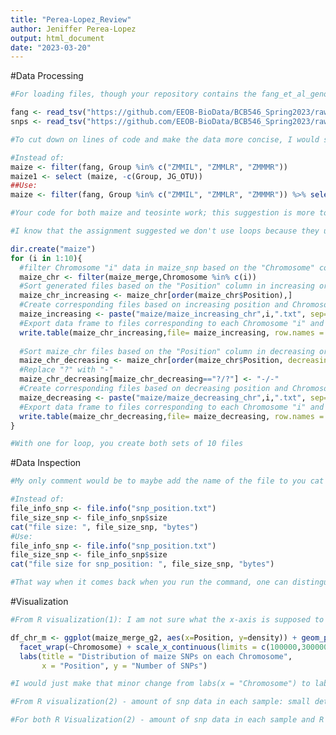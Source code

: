```yaml
---
title: "Perea-Lopez_Review"
author: Jeniffer Perea-Lopez
output: html_document
date: "2023-03-20"
---
```


#Data Processing
```r
#For loading files, though your repository contains the fang_et_al_genotypes.txt and snp_position.txt files, I believe we were advised to pull straight from Github and not from a local drive

fang <- read_tsv("https://github.com/EEOB-BioData/BCB546_Spring2023/raw/main/assignments/UNIX_Assignment/fang_et_al_genotypes.txt")
snps <- read_tsv("https://github.com/EEOB-BioData/BCB546_Spring2023/raw/main/assignments/UNIX_Assignment/snp_position.txt")

#To cut down on lines of code and make the data more concise, I would suggest implementing "%>%"; For example: 

#Instead of:
maize <- filter(fang, Group %in% c("ZMMIL", "ZMMLR", "ZMMMR")) 
maize1 <- select (maize, -c(Group, JG_OTU))
##Use: 
maize <- filter(fang, Group %in% c("ZMMIL", "ZMMLR", "ZMMMR")) %>% select (-c(Group, JG_OTU))

#Your code for both maize and teosinte work; this suggestion is more to cut down on the amount of dataframes generated

#I know that the assignment suggested we don't use loops because they usually take alot of time; but, if you did want to use one to create your files, then I would suggest the following, so you don't have to write a line of code for each chromosome (I didn't have an issue and I don't think it took that long):

dir.create("maize")
for (i in 1:10){
  #filter Chromosome "i" data in maize_snp based on the "Chromosome" column
  maize_chr <- filter(maize_merge,Chromosome %in% c(i))
  #Sort generated files based on the "Position" column in increasing order
  maize_chr_increasing <- maize_chr[order(maize_chr$Position),]
  #Create corresponding files based on increasing position and Chromosome "i"
  maize_increasing <- paste("maize/maize_increasing_chr",i,".txt", sep="")
  #Export data frame to files corresponding to each Chromosome "i" and based on increasing position values
  write.table(maize_chr_increasing,file= maize_increasing, row.names = FALSE, sep = "\t", col.names = TRUE)
  
  #Sort maize_chr files based on the "Position" column in decreasing order
  maize_chr_decreasing <- maize_chr[order(maize_chr$Position, decreasing = TRUE),]
  #Replace "?" with "-"
  maize_chr_decreasing[maize_chr_decreasing=="?/?"] <- "-/-"
  #Create corresponding files based on decreasing position and Chromosome "i"
  maize_decreasing <- paste("maize/maize_decreasing_chr",i,".txt", sep="")
  #Export data frame to files corresponding to each Chromosome "i" and based on decreasing position values
  write.table(maize_chr_decreasing,file= maize_decreasing, row.names = FALSE, sep = "\t", col.names = TRUE)
}

#With one for loop, you create both sets of 10 files
```

#Data Inspection
```r
#My only comment would be to maybe add the name of the file to you cat command; For examples:

#Instead of:
file_info_snp <- file.info("snp_position.txt")
file_size_snp <- file_info_snp$size
cat("file size: ", file_size_snp, "bytes")
#Use:
file_info_snp <- file.info("snp_position.txt")
file_size_snp <- file_info_snp$size
cat("file size for snp_position: ", file_size_snp, "bytes")

#That way when it comes back when you run the command, one can distinguish which file it is for (though your "Values" also does this so it may not be necessary)
```

#Visualization
```r
#From R visualization(1): I am not sure what the x-axis is supposed to represent; it says chromosome, but each box is already labeled with the number chromosome and the x-axis seems to be more representative of position

df_chr_m <- ggplot(maize_merge_g2, aes(x=Position, y=density)) + geom_point() +
  facet_wrap(~Chromosome) + scale_x_continuous(limits = c(100000,300000000)) +
  labs(title = "Distribution of maize SNPs on each Chromosome",
       x = "Position", y = "Number of SNPs")

#I would just make that minor change from labs(x = "Chromosome") to labs(x = "Position") for both maize and teosinte

#From R visualization(2) - amount of snp data in each sample: small detail, but the tile for the x-axis is misspelled as labs(x = "sampe label") instead of labs(x = "sample label"); this is across all four plots for maize and teosinte

#For both R Visualization(2) - amount of snp data in each sample and R Visualization(2) - the amount of SNPs in each group: when you plot "Amount of SNPs at each SNP site," I would re-label your y-axis since you're not plotting the "Number of SNPs" but a ratio of heterozygous to homozygous sites; just make sure these plots show that you are looking at the amount of heterozygosity since it's not obvious when looking at the plotted data
```